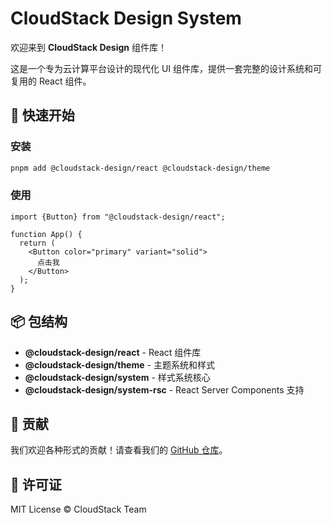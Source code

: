 
<Meta title="欢迎" />

# CloudStack Design System

欢迎来到 **CloudStack Design** 组件库！

这是一个专为云计算平台设计的现代化 UI 组件库，提供一套完整的设计系统和可复用的 React 组件。

## 🚀 快速开始

### 安装

```bash
pnpm add @cloudstack-design/react @cloudstack-design/theme
```

### 使用

```tsx
import {Button} from "@cloudstack-design/react";

function App() {
  return (
    <Button color="primary" variant="solid">
      点击我
    </Button>
  );
}
```

## 📦 包结构

- **@cloudstack-design/react** - React 组件库
- **@cloudstack-design/theme** - 主题系统和样式
- **@cloudstack-design/system** - 样式系统核心
- **@cloudstack-design/system-rsc** - React Server Components 支持

## 🤝 贡献

我们欢迎各种形式的贡献！请查看我们的 [GitHub 仓库](https://github.com/cloudstack/cloudstack-design)。

## 📄 许可证

MIT License © CloudStack Team
